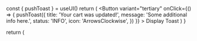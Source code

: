 


<Meta title="Atoms/Toast ⚠️" component={Toast} />

  const { pushToast } = useUI()
  return (
    <Button
      variant="tertiary"
      onClick={() => {
        pushToast({
          title: 'Your cart was updated!',
          message: 'Some additional info here.',
          status: 'INFO',
          icon: 'ArrowsClockwise',
        })
      }}
    >
      Display Toast
    </Button>
  )
}

  return (
    <UIProvider>
      <Toast />
      <Template />
    </UIProvider>
  )
}

<header>

# Toast

Toasts are used to display notifications. They appear temporarily, and should contain a single line of text directly related to the operation performed.

</header>

---

## Usage

`import Toast from 'src/components/ui/Toast'`

<Canvas>
  <Story name="default">{TemplateWithProvider.bind({})}</Story>
</Canvas>

<ArgsTable story="default" />

---

